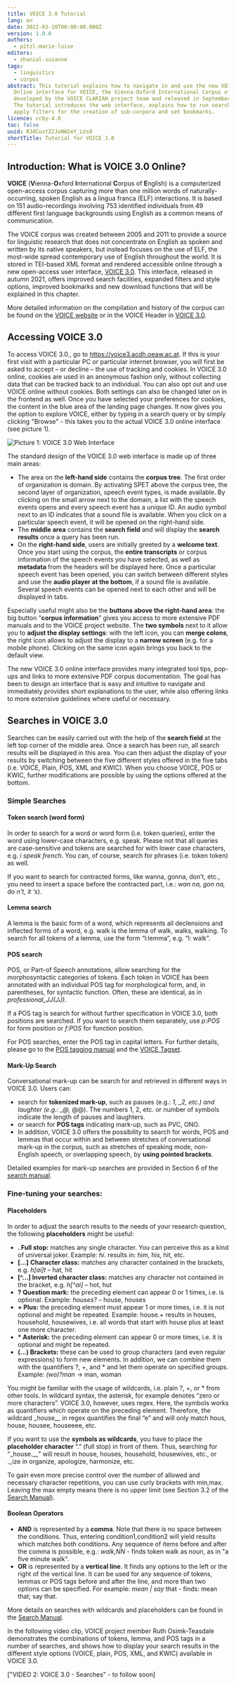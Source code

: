 ```yaml
---
title: VOICE 3.0 Tutorial
lang: en
date: 2022-03-10T00:00:00.000Z
version: 1.0.0
authors:
  - pitzl-marie-luise
editors:
  - zhanial-susanne
tags:
  - linguistics
  - corpus
abstract: This tutorial explains how to navigate in and use the new VOICE 3.0
  Online interface for VOICE, the Vienna-Oxford International Corpus of English,
  developed by the VOICE CLARIAH project team and released in September 2021.
  The tutorial introduces the web interface, explains how to run search queries,
  apply filters for the creation of sub-corpora and set bookmarks.
licence: ccby-4.0
toc: false
uuid: R3dCustZ2JoNW2eY_LUs8
shortTitle: Tutorial for VOICE 3.0
---
```

## Introduction: What is VOICE 3.0 Online?

**VOICE** (**V**ienna-**O**xford **I**nternational **C**orpus of **E**nglish) is a computerized open-access corpus capturing more than one million words of naturally-occurring, spoken English as a lingua franca (ELF) interactions. It is based on 151 audio-recordings involving 753 identified individuals from 49 different first language backgrounds using English as a common means of communication. 

The VOICE corpus was created between 2005 and 2011 to provide a source for linguistic research that does not concentrate on English as spoken and written by its native speakers, but instead focuses on the use of ELF, the most-wide spread contemporary use of English throughout the world. It is stored in TEI-based XML format and rendered accessible online through a new open-access user interface, [VOICE 3.0](https://voice3.acdh.oeaw.ac.at). This interface, released in autumn 2021, offers improved search facilities, expanded filters and style options, improved bookmarks and new download functions that will be explained in this chapter. 

More detailed information on the compilation and history of the corpus can be found on the [VOICE website](https://voice.acdh.oeaw.ac.at/) or in the VOICE Header in [VOICE 3.0](https://voice3.acdh.oeaw.ac.at/#/tool).

## Accessing VOICE 3.0

To access VOICE 3.0., go to https://voice3.acdh.oeaw.ac.at. If this is your first visit with a particular PC or particular internet browser, you will first be asked to accept – or decline – the use of tracking and cookies. In VOICE 3.0 online, cookies are used in an anonymous fashion only, without collecting data that can be tracked back to an individual. You can also opt out and use VOICE online without cookies. Both settings can also be changed later on in the frontend as well. Once you have selected your preferences for cookies, the content in the blue area of the landing page changes. It now gives you the option to explore VOICE, either by typing in a search query or by simply clicking "Browse" - this takes you to the actual VOICE 3.0 online interface (see picture 1).

![](images/voice3-0_startwebinterface.png "Picture 1: VOICE 3.0 Web Interface")

The standard design of the VOICE 3.0 web interface is made up of three main areas:

- The area on the **left-hand side** contains the **corpus tree**. The first order of organization is domain. By activating SPET above the corpus tree, the second layer of organization, speech event types, is made available. By clicking on the small arrow next to the domain, a list with the speech events opens and every speech event has a unique ID. An audio symbol next to an ID indicates that a sound file is available. When you click on a particular speech event, it will be opened on the right-hand side.
- The **middle area** contains the **search field** and will display the **search results** once a query has been run.
- On the **right-hand side**, users are initially greeted by a **welcome text**. Once you start using the corpus, the **entire transcripts** or corpus information of the speech events you have selected, as well as **metadata** from the headers will be displayed here. Once a particular speech event has been opened, you can switch between different styles and use the **audio player at the bottom**, if a sound file is available. Several speech events can be opened next to each other and will be displayed in tabs.

Especially useful might also be the **buttons above the right-hand area**: the big button “**corpus information**” gives you access to more extensive PDF manuals and to the VOICE project website. The **two symbols** next to it allow you to **adjust the display settings**: with the left icon, you can **merge colons**, the right icon allows to adjust the display to a **narrow screen** (e.g. for a mobile phone). Clicking on the same icon again brings you back to the default view.

The new VOICE 3.0 online interface provides many integrated tool tips, pop-ups and links to more extensive PDF corpus documentation. The goal has been to design an interface that is easy and intuitive to navigate and immediately provides short explanations to the user, while also offering links to more extensive guidelines where useful or necessary.

## Searches in VOICE 3.0

Searches can be easily carried out with the help of the **search field** at the left top corner of the middle area. Once a search has been run, all search results will be displayed in this area. You can then adjust the display of your results by switching between the five different styles offered in the five tabs (i.e. VOICE, Plain, POS, XML and KWIC). When you choose VOICE, POS or KWIC, further modifications are possible by using the options offered at the bottom.

### Simple Searches

#### Token search (word form)

In order to search for a word or word form (i.e. token queries), enter the word using lower-case characters, e.g. speak. Please not that all queries are case-sensitive and tokens are searched for with lower case characters, e.g. _i speak french_. You can, of course, search for phrases (i.e. token token) as well. 

If you want to search for contracted forms, like wanna, gonna, don’t, etc., you need to insert a space before the contracted part, i.e.: _wan na, gon na, do n’t, it ‘s_). 

#### Lemma search

A lemma is the basic form of a word, which represents all declensions and inflected forms of a word, e.g. walk is the lemma of walk, walks, walking. To search for all tokens of a lemma, use the form “l:lemma”, e.g. “l: walk”.

#### POS search

POS, or Part-of Speech annotations, allow searching for the morphosyntactic categories of tokens. Each token in VOICE has been annotated with an individual POS tag for morphological form, and, in parentheses, for syntactic function. Often, these are identical, as in _professional_JJ(JJ)_. 

If a POS tag is search for without further specification in VOICE 3.0, both positions are searched. If you want to search them separately, use _p:POS_ for form position or _f:POS_ for function position.

For POS searches, enter the POS tag in capital letters. For further details, please go to the [POS tagging manual](https://voice.acdh.oeaw.ac.at/wp-content/uploads/2021/04/POS-tagging-and-lemmatization-manual.pdf) and the [VOICE Tagset](https://voice.acdh.oeaw.ac.at/wp-content/uploads/2021/04/Short-POS-tagset.pdf). 

#### Mark-Up Search

Conversational mark-up can be search for and retrieved in different ways in VOICE 3.0. Users can:

- search for **tokenized mark-up**, such as pauses (e.g.: _1, \_2, etc.) and laughter (e.g.: \_@,_ @@). The numbers 1, 2, etc. or number of symbols indicate the length of pauses and laughters.
- or search for **POS tags** indicating mark-up, such as PVC, ONO.
- In addition, VOICE 3.0 offers the possibility to search for words, POS and lemmas that occur within and between stretches of conversational mark-up in the corpus, such as stretches of speaking mode, non-English speech, or overlapping speech, by **using pointed brackets**.

Detailed examples for mark-up searches are provided in Section 6 of the [search manual](https://voice.acdh.oeaw.ac.at/wp-content/uploads/2021/09/Search-manual-VOICE-3.0-Online.pdf).

### Fine-tuning your searches:

#### Placeholders

In order to adjust the search results to the needs of your research question, the following **placeholders** might be useful:

- **. Full stop:** matches any single character. You can perceive this as a kind of universal joker. Example: _hi._ results in: him, his, hit, etc.
- **\[…]** **Character class:** matches any character contained in the brackets, e.g. _h\[ai]t_ – hat, hit
- **[^…] Inverted character class:** matches any character not contained in the bracket, e.g. _h[^ai]_ – hot, hut
- **? Question mark:** the preceding element can appear 0 or 1 times, i.e. is optional. Example: _houses?_ – house, houses
- **+ Plus:** the preceding element must appear 1 or more times, i.e. it is not optional and might be repeated. Example: house.+ results in houses, household, housewives, i.e. all words that start with house plus at least one more character.
- **\* Asterisk:** the preceding element can appear 0 or more times, i.e. it is optional and might be repeated.
- **(…) Brackets:** these can be used to group characters (and even regular expressions) to form new elements. In addition, we can combine them with the quantifiers ?, +, and * and let them operate on specified groups. Example: _(wo)?man_ -> man, woman

<SideNote type="tip" title="Tip">
You might be familiar with the usage of wildcards, i.e. plain ?, +, or * from other tools. In wildcard syntax, the asterisk, for example denotes “zero or more characters”. VOICE 3.0, however, uses regex. Here, the symbols works as quantifiers which operate on the preceding element. Therefore, the wildcard _house__ in regex quantifies the final “e” and will only match hous, house, housee, houseeee, etc.

If you want to use the **symbols as wildcards**, you have to place the **placeholder character** “.” (full stop) in front of them. Thus, searching for “_house.__” will result in house, houses, household, housewives, etc., or ._ize in organize, apologize, harmonize, etc.
</SideNote>

To gain even more precise control over the number of allowed and necessary character repetitions, you can use curly brackets with min,max. Leaving the max empty means there is no upper limit (see Section 3.2 of the [Search Manual](https://voice.acdh.oeaw.ac.at/wp-content/uploads/2021/09/Search-manual-VOICE-3.0-Online.pdf)).

#### Boolean Operators

- **AND** is represented by a **comma**. Note that there is no space between the conditions. Thus, entering condition1,condition2 will yield results which matches both conditions. Any sequence of items before and after the comma is possible, e.g.: _walk,NN_ - finds token walk as noun, as in "a five minute walk".
- **OR** is represented by a **vertical line**. It finds any options to the left or the right of the vertical line. It can be used for any sequence of tokens, lemmas or POS tags before and after the line, and more than two options can be specified. For example: _mean | say_ that - finds: mean that; say that.

More details on searches with wildcards and placeholders can be found in the [Search Manual](https://voice.acdh.oeaw.ac.at/wp-content/uploads/2021/09/Search-manual-VOICE-3.0-Online.pdf).

In the following video clip, VOICE project member Ruth Osimk-Teasdale demonstrates the combinations of tokens, lemma, and POS tags in a number of searches, and shows how to display your search results in the different style options (VOICE, plain, POS, XML, and KWIC) available in VOICE 3.0.

\["VIDEO 2: VOICE 3.0 - Searches" - to follow soon]